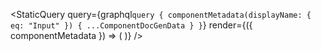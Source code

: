 



<StaticQuery
  query={graphql`query {
    componentMetadata(displayName: { eq: "Input" }) { ...ComponentDocGenData }
  }`}
  render={({ componentMetadata }) => (
    <PropsTable propMetaData={componentMetadata.props} />
  )}
/>
